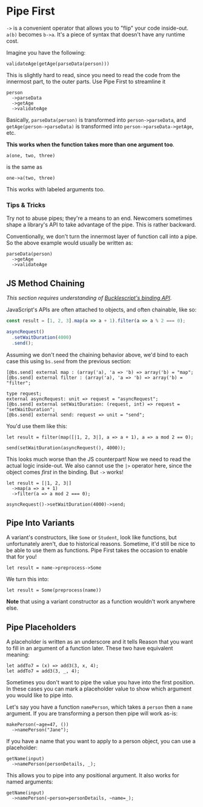 # Pipe First

`->` is a convenient operator that allows you to "flip" your code inside-out. `a(b)` becomes `b->a`. It's a piece of syntax that doesn't have any runtime cost.

Imagine you have the following:

```reason
validateAge(getAge(parseData(person)))
```

This is slightly hard to read, since you need to read the code from the innermost part, to the outer parts. Use Pipe First to streamline it

```reason
person
  ->parseData
  ->getAge
  ->validateAge
```

Basically, `parseData(person)` is transformed into `person->parseData`, and `getAge(person->parseData)` is transformed into `person->parseData->getAge`, etc.

**This works when the function takes more than one argument too**.

```reason
a(one, two, three)
```

is the same as

```reason
one->a(two, three)
```

This works with labeled arguments too.

### Tips & Tricks

Try not to abuse pipes; they're a means to an end. Newcomers sometimes shape a library's API to take advantage of the pipe. This is rather backward.

Conventionally, we don't turn the innermost layer of function call into a pipe. So the above example would usually be written as:

```reason
parseData(person)
  ->getAge
  ->validateAge
```

## JS Method Chaining

_This section requires understanding of [Bucklescript's binding API](/docs/reason-compiler/latest/function#Object%20Method)_.

JavaScript's APIs are often attached to objects, and often chainable, like so:

```js
const result = [1, 2, 3].map(a => a + 1).filter(a => a % 2 === 0);

asyncRequest()
  .setWaitDuration(4000)
  .send();
```

Assuming we don't need the chaining behavior above, we'd bind to each case this using `bs.send` from the previous section:

```reason
[@bs.send] external map : (array('a), 'a => 'b) => array('b) = "map";
[@bs.send] external filter : (array('a), 'a => 'b) => array('b) = "filter";

type request;
external asyncRequest: unit => request = "asyncRequest";
[@bs.send] external setWaitDuration: (request, int) => request = "setWaitDuration";
[@bs.send] external send: request => unit = "send";
```

You'd use them like this:

```reason
let result = filter(map([|1, 2, 3|], a => a + 1), a => a mod 2 == 0);

send(setWaitDuration(asyncRequest(), 4000));
```

This looks much worse than the JS counterpart! Now we need to read the actual logic inside-out. We also cannot use the `|>` operator here, since the object comes _first_ in the binding. But `->` works!

```reason
let result = [|1, 2, 3|]
  ->map(a => a + 1)
  ->filter(a => a mod 2 === 0);

asyncRequest()->setWaitDuration(4000)->send;
```

## Pipe Into Variants

A variant's constructors, like `Some` or `Student`, look like functions, but unfortunately aren't, due to historical reasons. Sometime, it'd still be nice to be able to use them as functions. Pipe First takes the occasion to enable that for you!

```reason
let result = name->preprocess->Some
```

We turn this into:

```reason
let result = Some(preprocess(name))
```

**Note** that using a variant constructor as a function wouldn't work anywhere else.

## Pipe Placeholders

A placeholder is written as an underscore and it tells Reason that you want to fill in an argument of a function later. These two have equivalent meaning:

```reason
let addTo7 = (x) => add3(3, x, 4);
let addTo7 = add3(3, _, 4);
```

Sometimes you don't want to pipe the value you have into the first position. In these cases you can mark a placeholder value to show which argument you would like to pipe into.

Let's say you have a function `namePerson`, which takes a `person` then a `name` argument. If you are transforming a person then pipe will work as-is:

```reason
makePerson(~age=47, ())
  ->namePerson("Jane");
```

If you have a name that you want to apply to a person object, you can use a placeholder:

```reason
getName(input)
  ->namePerson(personDetails, _);
```

This allows you to pipe into any positional argument. It also works for named arguments:

```reason
getName(input)
  ->namePerson(~person=personDetails, ~name=_);
```
